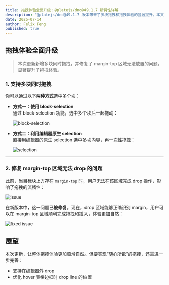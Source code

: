 ```yaml
---
title: 拖拽体验全面升级：@platejs/dnd@49.1.7 新特性详解
description: "@platejs/dnd@49.1.7 版本带来了多块拖拽和拖拽体验的显著提升。本文将详细解析本次更新的核心改动，并探讨后续可优化的方向。"
date: 2025-07-14
author: Felix Feng
published: true
---
```


## 拖拽体验全面升级

> 本次更新新增多块同时拖拽，并修复了 margin-top 区域无法放置的问题，显著提升了拖拽体验。

### 1. 支持多块同时拖拽

你可以通过以下**两种方式**选中多个块：

- **方式一：使用 block-selection**  
  通过 block-selection 功能，选中多个块后一起拖动：

  ![block-selection](/blog/multiple-nodes-dnd/1.gif)

- **方式二：利用编辑器原生 selection**  
  直接用编辑器的原生 selection 选中多块内容，再一次性拖拽：

  ![selection](/blog/multiple-nodes-dnd/2.gif)

---

### 2. 修复 margin-top 区域无法 drop 的问题

此前，当目标块上方存在 `margin-top` 时，用户无法在该区域完成 drop 操作，影响了拖拽的流畅性：

![issue](/blog/multiple-nodes-dnd/3.gif)

在新版本中，这一问题已**被修复**。现在，drop 区域能够正确识别 margin，用户可以在 margin-top 区域顺利完成拖拽和插入，体验更加自然：

![fixed issue](/blog/multiple-nodes-dnd/4.gif)



## 展望

本次更新，让整体拖拽体验更加顺滑自然。但要实现“随心所欲”的拖拽，还需进一步完善：

- 支持在编辑器外 drop
- 优化 hover 表格边框时 drop line 的位置

